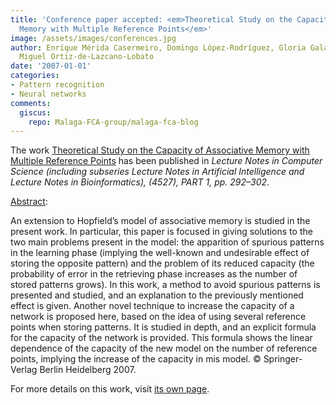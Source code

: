 ```yaml
---
title: 'Conference paper accepted: <em>Theoretical Study on the Capacity of Associative
  Memory with Multiple Reference Points</em>'
image: /assets/images/conferences.jpg
author: Enrique Mérida Casermeiro, Domingo López-Rodríguez, Gloria Galán Marín, Juan
  Miguel Ortiz-de-Lazcano-Lobato
date: '2007-01-01'
categories:
- Pattern recognition
- Neural networks
comments:
  giscus:
    repo: Malaga-FCA-group/malaga-fca-blog
---
```


The work <u>Theoretical Study on the Capacity of Associative Memory with Multiple Reference Points</u> has been published in <em>Lecture Notes in Computer Science (including subseries Lecture Notes in Artificial Intelligence and Lecture Notes in Bioinformatics), (4527), PART 1, <em>pp. 292&ndash;302</em></em>.

<u>Abstract</u>:



An extension to Hopfield's model of associative memory is studied in the present work. In particular, this paper is focused in giving solutions to the two main problems present in the model: the apparition of spurious patterns in the learning phase (implying the well-known and undesirable effect of storing the opposite pattern) and the problem of its reduced capacity (the probability of error in the retrieving phase increases as the number of stored patterns grows). In this work, a method to avoid spurious patterns is presented and studied, and an explanation to the previously mentioned effect is given. Another novel technique to increase the capacity of a network is proposed here, based on the idea of using several reference points when storing patterns. It is studied in depth, and an explicit formula for the capacity of the network is provided. This formula shows the linear dependence of the capacity of the new model on the number of reference points, implying the increase of the capacity in mis model. © Springer-Verlag Berlin Heidelberg 2007.




For more details on this work, visit <a href='/publications/conferences/2007-iwinac'>its own page</a>.
